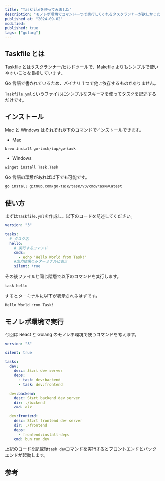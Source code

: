 ```yaml
---
title: "Taskfileを使ってみました"
description: "モノレポ環境でコマンド一つで実行してくれるタスクランナーが欲しかったので試してみました。"
published_at: "2024-09-02"
modified:
published: true
tags: ["golang"]
---
```


## Taskfile とは

Taskfile とはタスクランナー/ビルドツールで、Makefile よりもシンプルで使いやすいことを目指しています。

Go 言語で書かれているため、バイナリ 1 つで他に依存するものがありません。

`Taskfile.yml`というファイルにシンプルなスキーマを使ってタスクを記述するだけです。

<LinkCard url="https://taskfile.dev/" />

## インストール

Mac と Windows はそれぞれ以下のコマンドでインストールできます。

- Mac

```bash
brew install go-task/tap/go-task
```

- Windows

```bash
winget install Task.Task
```

Go 言語の環境があれば以下でも可能です。

```bash
go install github.com/go-task/task/v3/cmd/task@latest
```

## 使い方

まずは`Taskfile.yml`を作成し、以下のコードを記述してください。

```yml title="Taskfile.yml"
version: "3"

tasks:
  # タスク名
  hello:
    # 実行するコマンド
    cmds:
      - echo 'Hello World from Task!'
    #出力結果のみターミナルに表示
    silent: true
```

その後ファイルと同じ階層で以下のコマンドを実行します。

```bash
task hello
```

するとターミナルに以下が表示されるはずです。

```bash
Hello World from Task!
```

## モノレポ環境で実行

今回は React と Golang のモノレポ環境で使うコマンドを考えます。

```yml title="Taskfile.yml"
version: "3"

silent: true

tasks:
  dev:
    desc: Start dev server
    deps:
      - task: dev:backend
      - task: dev:frontend

  dev:backend:
    desc: Start backend dev server
    dir: ./backend
    cmd: air

  dev:frontend:
    desc: Start frontend dev server
    dir: ./frontend
    deps:
      - frontend:install-deps
    cmd: bun run dev
```

上記のコードを記載後`task dev`コマンドを実行するとフロントエンドとバックエンドが起動します。

## 参考

<LinkCard url="https://zenn.dev/remew/articles/introduce-taskfile" />
